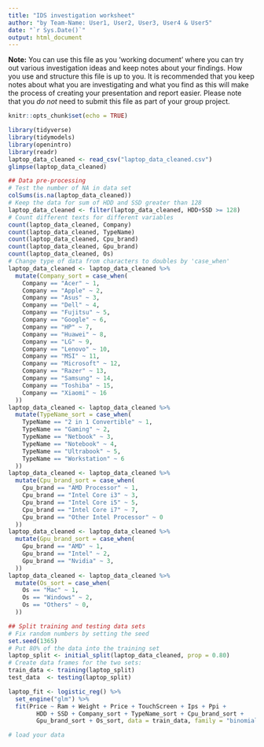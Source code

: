 ```yaml
---
title: "IDS investigation worksheet"
author: "by Team-Name: User1, User2, User3, User4 & User5"
date: "`r Sys.Date()`"
output: html_document
---
```


**Note:** You can use this file as you 'working document' where you can try out various investigation ideas and keep notes about your findings. How you use and structure this file is up to you. It is recommended that you keep notes about what you are investigating and what you find as this will make the process of creating your presentation and report easier. Please note that you _do not_ need to submit this file as part of your group project.



```r
knitr::opts_chunk$set(echo = TRUE)
```


```r
library(tidyverse)
library(tidymodels)
library(openintro)
library(readr)
laptop_data_cleaned <- read_csv("laptop_data_cleaned.csv")
glimpse(laptop_data_cleaned)

## Data pre-processing
# Test the number of NA in data set
colSums(is.na(laptop_data_cleaned))
# Keep the data for sum of HDD and SSD greater than 128
laptop_data_cleaned <- filter(laptop_data_cleaned, HDD+SSD >= 128)
# Count different texts for different variables
count(laptop_data_cleaned, Company)
count(laptop_data_cleaned, TypeName)
count(laptop_data_cleaned, Cpu_brand)
count(laptop_data_cleaned, Gpu_brand)
count(laptop_data_cleaned, Os)
# Change type of data from characters to doubles by 'case_when'
laptop_data_cleaned <- laptop_data_cleaned %>% 
  mutate(Company_sort = case_when(
    Company == "Acer" ~ 1,
    Company == "Apple" ~ 2,
    Company == "Asus" ~ 3,
    Company == "Dell" ~ 4,
    Company == "Fujitsu" ~ 5,
    Company == "Google" ~ 6,
    Company == "HP" ~ 7,
    Company == "Huawei" ~ 8,
    Company == "LG" ~ 9,
    Company == "Lenovo" ~ 10,
    Company == "MSI" ~ 11,
    Company == "Microsoft" ~ 12,
    Company == "Razer" ~ 13,
    Company == "Samsung" ~ 14,
    Company == "Toshiba" ~ 15,
    Company == "Xiaomi" ~ 16
  ))
laptop_data_cleaned <- laptop_data_cleaned %>% 
  mutate(TypeName_sort = case_when(
    TypeName == "2 in 1 Convertible" ~ 1,
    TypeName == "Gaming" ~ 2,
    TypeName == "Netbook" ~ 3,
    TypeName == "Notebook" ~ 4,
    TypeName == "Ultrabook" ~ 5,
    TypeName == "Workstation" ~ 6
  ))
laptop_data_cleaned <- laptop_data_cleaned %>% 
  mutate(Cpu_brand_sort = case_when(
    Cpu_brand == "AMD Processor" ~ 1,
    Cpu_brand == "Intel Core i3" ~ 3,
    Cpu_brand == "Intel Core i5" ~ 5,
    Cpu_brand == "Intel Core i7" ~ 7,
    Cpu_brand == "Other Intel Processor" ~ 0
  ))
laptop_data_cleaned <- laptop_data_cleaned %>% 
  mutate(Gpu_brand_sort = case_when(
    Gpu_brand == "AMD" ~ 1,
    Gpu_brand == "Intel" ~ 2,
    Gpu_brand == "Nvidia" ~ 3,
  ))
laptop_data_cleaned <- laptop_data_cleaned %>% 
  mutate(Os_sort = case_when(
    Os == "Mac" ~ 1,
    Os == "Windows" ~ 2,
    Os == "Others" ~ 0,
  ))

## Split training and testing data sets
# Fix random numbers by setting the seed 
set.seed(1365)
# Put 80% of the data into the training set 
laptop_split <- initial_split(laptop_data_cleaned, prop = 0.80)
# Create data frames for the two sets:
train_data <- training(laptop_split)
test_data  <- testing(laptop_split)

laptop_fit <- logistic_reg() %>%
  set_engine("glm") %>%
  fit(Price ~ Ram + Weight + Price + TouchScreen + Ips + Ppi +
        HDD + SSD + Company_sort + TypeName_sort + Cpu_brand_sort + 
        Gpu_brand_sort + Os_sort, data = train_data, family = "binomial")


```


```r
# load your data 




```


